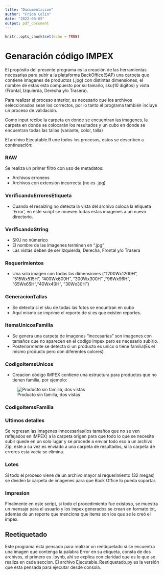 ```yaml
---
title: "Documentacion"
author: "Frida Colin"
date: "2022-08-05"
output: pdf_document
---
```


```r
knitr::opts_chunk$set(echo = TRUE)
```

 
# Genaración código IMPEX 

El propósito del presente programa es la creación de las herramientas necesarias para subir a la plataforma BackOffice(SAP) una carpeta que contiene imagenes de productos (.jpg) con distintas dimensiones, el nombre de estas esta compuesto por su tamaño, sku(10 digitos) y vista (Frontal, Izquierda, Derecha y/o Trasera). 

Para realizar el proceso anterior, es necesario que los archivos seleccionados sean los correctos, por lo tanto el programa también incluye un proceso de validación. 

Como input recibe la carpeta en donde se encuentran las imagenes, la carpeta en donde se colocarán los resultados y un cubo en donde se encuentran todas las tallas (variante, color, talla) 


El archivo Ejecutable.R une todos los procesos, estos se describen a continuación: 

### RAW 

Se realiza un primer filtro con uso de metadatos: 

* Archivos erroneos
* Archivos con extensión incorrecta (no es .jpg)

### VerificandoErroresEtiqueta

* Cuando el resaizing no detecta la vista del archivo coloca la etiqueta 'Error', en este script se mueven todas estas imagenes a un nuevo directorio.

### VerificandoString

* SKU no númerico 
* El nombre de las imagenes terminen en ".jpg"
* Las vistas deben de ser Izquierda, Derecha, Frontal y/o Trasera

### Requerimientos

* Una sola imagen con todas las dimensiones ("1200Wx1200H", "515Wx515H", "400Wx600H", "300Wx300H" ,"96Wx96H", "65Wx65H","40Wx40H", "30Wx30H")

### GeneracionTallas

* Se detecta si el sku de todas las fotos se encuntran en cubo
* Aquí mismo se imprime el reporte de si es que existen reportes. 

### ItemsUnicosFamilia

* Se genera una carpeta de imagenes "inecesarias" son imagenes con tamaños que no aparecen en el codigo impex pero es necesario subirlo. 
* Posteriormente se detecta si un producto es unico o tiene familia(Es el mismo producto pero con diferentes colores)

### CodigoItemsUnicos

* Creacion código IMPEX contiene una estructura para productos que no tienen familia, por ejemplo: 

![Producto sin familia, dos vistas](Ejemplo1ItemSinFamilia.png)

### CodigoItemsFamilia


### Ultimos detalles

Se regresan las imagenes innecesarias(los tamaños que no se ven reflejados en IMPEX) a la carpeta origen para que todo lo que se necesite subir quede en un solo lugar y se procede a enviar todo eso a un archivo Zip, este a su vez es enviado a una carpeta de resultados, si la carpeta de errores esta vacia se elimina. 

### Lotes

Si todo el proceso viene de un archivo mayor al requerimiento (32 megas) se dividen la carpeta de imagenes para que Back Office lo pueda soportar. 

### Impresion 

Finalmente en este script, si todo el procedimiento fue existoso, se muestra un mensaje para el usuario y los impex generados se crean en formato txt, además de un reporte que menciona que items son los que se le creó el impex. 


## Reetiquetado


Este programa esta pensado para realizar un reetiquetado si se encuentra una imagen que contenga la palabra Error en su etiqueta, consta de dos archivos, el primero es .ipynb, ahí se explica con claridad que es lo que se realiza en cada seccion. El archivo Ejecutable_Reetiquetado.py es la versión que esta pensada para ejecutar desde consola. 

